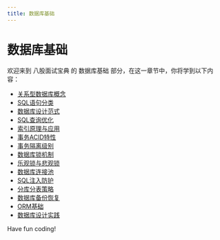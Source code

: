 ```yaml
---
title: 数据库基础
---
```


# 数据库基础

欢迎来到 八股面试宝典 的 数据库基础 部分，在这一章节中，你将学到以下内容：

- [关系型数据库概念](./0-relational-database-concepts.mdx)
- [SQL语句分类](./1-sql-statement-classification.mdx)
- [数据库设计范式](./2-database-design-paradigm.mdx)
- [SQL查询优化](./3-sql-query-optimization.mdx)
- [索引原理与应用](./4-indexing-principles-and-applications.mdx)
- [事务ACID特性](./5-transaction-acid-characteristics.mdx)
- [事务隔离级别](./6-transaction-isolation-level.mdx)
- [数据库锁机制](./7-database-lock-mechanism.mdx)
- [乐观锁与悲观锁](./8-optimistic-locking-and-pessimistic-locking.mdx)
- [数据库连接池](./9-database-connection-pool.mdx)
- [SQL注入防护](./10-sql-injection-protection.mdx)
- [分库分表策略](./11-database-and-table-sharding-strategy.mdx)
- [数据库备份恢复](./12-database-backup-and-recovery.mdx)
- [ORM基础](./13-orm-basics.mdx)
- [数据库设计实践](./14-database-design-practice.mdx)

Have fun coding!